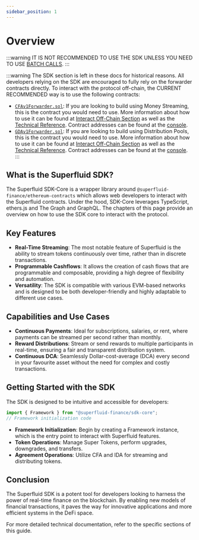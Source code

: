 ```yaml
---
sidebar_position: 1
---
```


# Overview

:::warning
IT IS NOT RECOMMENDED TO USE THE SDK UNLESS YOU NEED TO USE [BATCH CALLS](/docs/sdk/batch-calls).
:::

:::warning
The SDK section is left in these docs for historical reasons.
All developers relying on the SDK are encouraged to fully rely on the forwarder contracts directly.
To interact with the protocol off-chain, the CURRENT RECOMMENDED way is to use the following contracts:
- [`CFAv1Forwarder.sol`](/docs/technical-reference/CFAv1Forwarder): If you are looking to build using Money Streaming, this is the contract you would need to use. More information about how to use it can be found at [Interact Off-Chain Section](/docs/protocol/money-streaming/guides/money-streaming-with-super-tokens/interact-off-chain) as well as the [Technical Reference](/docs/technical-reference/CFAv1Forwarder). Contract addresses can be found at the [console](console.superfluid.finance).
- [`GDAv1Forwarder.sol`](/docs/technical-reference/GDAv1Forwarder): If you are looking to build using Distribution Pools, this is the contract you would need to use. More information about how to use it can be found at [Interact Off-Chain Section](/docs/protocol/distributions/guides/distributions-and-super-tokens/off-chain) as well as the [Technical Reference](/docs/technical-reference/GDAv1Forwarder). Contract addresses can be found at the [console](console.superfluid.finance).
:::

## What is the Superfluid SDK?

The Superfluid SDK-Core is a wrapper library around `@superfluid-finance/ethereum-contracts` which allows 
web developers to interact with the Superfluid contracts.
Under the hood, SDK-Core leverages TypeScript, ethers.js and The Graph and GraphQL.
The chapters of this page provide an overview on how to use the SDK core to
interact with the protocol.

## Key Features

- **Real-Time Streaming**: The most notable feature of Superfluid is the ability to stream tokens continuously over time, rather than in discrete transactions.
- **Programmable Cashflows**: It allows the creation of cash flows that are programmable and composable, providing a high degree of flexibility and automation.
- **Versatility**: The SDK is compatible with various EVM-based networks and is designed to be both developer-friendly and highly adaptable to different use cases.

## Capabilities and Use Cases

- **Continuous Payments**: Ideal for subscriptions, salaries, or rent, where payments can be streamed per second rather than monthly.
- **Reward Distributions**: Stream or send rewards to multiple participants in real-time, ensuring a fair and transparent distribution system.
- **Continuous DCA**: Seamlessly Dollar-cost-average (DCA) every second in your favourite asset without the need for complex and costly transactions.

## Getting Started with the SDK

The SDK is designed to be intuitive and accessible for developers:

```javascript
import { Framework } from "@superfluid-finance/sdk-core";
// Framework initialization code
```

* **Framework Initialization**: Begin by creating a Framework instance, which is the entry point to interact with Superfluid features.
* **Token Operations**: Manage Super Tokens, perform upgrades, downgrades, and transfers.
* **Agreement Operations**: Utilize CFA and IDA for streaming and distributing tokens.

## Conclusion

The Superfluid SDK is a potent tool for developers looking to harness the power of real-time finance on the blockchain. By enabling new models of financial transactions, it paves the way for innovative applications and more efficient systems in the DeFi space.

For more detailed technical documentation, refer to the specific sections of this guide.